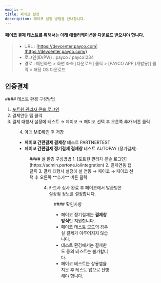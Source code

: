```yaml
---
emoji: ⌨
title: 페이코 설정
description: 페이코 설정 방법을 안내합니다.
---
```




#### 페이코 결제 테스트를 위해서는 아래 애플리케이션을 다운로드 받으셔야 합니다.

> - URL : [https://devcenter.payco.com](https://devcenter.payco.com/)
> - 로그인(ID/PW) : payco / payco1234
> - 경로 : 메인화면 > 화면 좌측 \[다운로드] 클릭 > \[PAYCO APP (개발용)] 클릭 > 해당 OS 다운로드

## 인증결제

<Tabs>
<Tab title="테스트 결제">
#### 테스트 환경 구성방법

1. [포트원 관리자 콘솔 로그인](https://admin.portone.io/integration)
2. 결제연동 탭 클릭
3. 결제 대행사 설정에 테스트 → 페이코 → 페이코 선택 후 오른쪽 **추가** 버튼 클릭


<Figure src={image1} caption="테스트 환경 설정 예시" />

4. 아래 MID확인 후 저장

- **페이코 간편결제 결제창** 테스트 PARTNERTEST
- **페이코 간편결제 정기결제 결제창** 테스트 AUTOPAY (정기결제)


<Figure src={image2} caption="테스트 환경 상세 설정 예시" />

</Tab>

<Tab title="실 결제">
#### 실 환경 구성방법
1. [포트원 관리자 콘솔 로그인](https://admin.portone.io/integration)
2. 결제연동 탭 클릭
3. 결제 대행사 설정에 실 연동 → 페이코 → 페이코 선택 후 오른쪽 **추가** 버튼 클릭


<Figure src={image3} caption="실환경 설정 예시" />

4. 카드사 심사 완료 후 페이코에서 발급받은 실상점 정보를 설정합니다.


<Figure src={image4} caption="실환경 상세 설정 예시" />

</Tab>
</Tabs>

<Hint style="success">
#### 확인사항

- 페이코 정기결제는 **결제창 방식**만 지원합니다.
- 페이코 테스트 모드의 경우 실 결제가 이루어지지 않습니다.
- 테스트 환경에서는 결제한도 등의 테스트는 불가합니다.
- 페이코 테스트는 상용앱을 지운 후 테스트 앱으로 진행해야 합니다.

</Hint>
